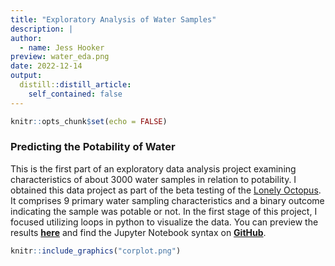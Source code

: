 ```yaml
---
title: "Exploratory Analysis of Water Samples"
description: |
author:
  - name: Jess Hooker
preview: water_eda.png
date: 2022-12-14
output:
  distill::distill_article:
    self_contained: false
---
```


```r
knitr::opts_chunk$set(echo = FALSE)
```
### Predicting the Potability of Water

This is the first part of an exploratory data analysis project examining characteristics of about 3000 water samples in relation to potability. I obtained this data project as part of the beta testing of the <a href="https://www.lonelyoctopus.com/" rel="noopener noreferrer" target="_blank">Lonely Octopus</a>. It comprises 9 primary water sampling characteristics and a binary outcome indicating the sample was potable or not. In the first stage of this project, I focused utilizing loops in python to visualize the data. You can preview the results <a href="water-quality-project.html" target="_blank"><b>here</b></a> and find the Jupyter Notebook syntax on <a href="https://github.com/j-hook/Side-Projects/tree/main/Water%20Quality%20EDA" rel="noopener noreferrer" target="_blank"><b>GitHub</b></a>.


```r
knitr::include_graphics("corplot.png")
```

